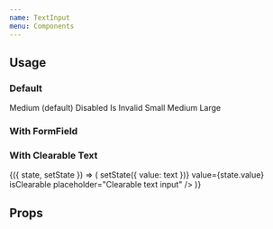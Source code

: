 ```yaml
---
name: TextInput
menu: Components
---
```



## Usage

### Default

<Playground>
  <Box marginBottom={24} width={360}>
    <Label size="medium">Medium (default)</Label>
    <TextInput placeholder="With placeholder" />
  </Box>
  <Box marginBottom={24} width={360}>
    <Label size="medium">Disabled</Label>
    <TextInput value="This is disabled" isDisabled />
  </Box>
  <Box marginBottom={24} width={360}>
    <Label size="medium">Is Invalid</Label>
    <TextInput isInvalid />
  </Box>
  <Box marginBottom={24}>
    <Label size="small">Small</Label>
    <TextInput size="small" />
  </Box>
  <Box marginBottom={24}>
    <Label size="medium">Medium</Label>
    <TextInput size="medium" />
  </Box>
  <Box marginBottom={24}>
    <Label size="large">Large</Label>
    <TextInput size="large" />
  </Box>
</Playground>

### With FormField

<Playground>
  <Box marginBottom={24}>
    <TextInputField
      label="Default text input field"
      description="This is a description."
      placeholder="Placeholder text"
    />
  </Box>
</Playground>

### With Clearable Text

<Playground>
  <Box marginBottom={24}>
    <State initial={{ value: '' }}>
      {({ state, setState }) => (
        <TextInput
          onChangeText={text => setState({ value: text })}
          value={state.value}
          isClearable
          placeholder="Clearable text input"
        />
      )}
    </State>
  </Box>
</Playground>

## Props

<PropsTable of={TextInput} />
